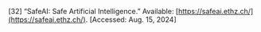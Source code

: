 \[32\]	“SafeAI: Safe Artificial Intelligence.” Available: [https://safeai.ethz.ch/](https://safeai.ethz.ch/). \[Accessed: Aug. 15, 2024\]